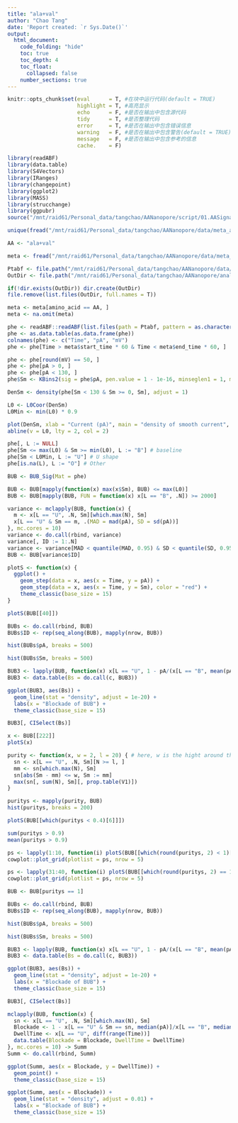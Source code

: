 ```yaml
---
title: "ala+val"
author: "Chao Tang"
date: 'Report created: `r Sys.Date()`'
output: 
  html_document: 
    code_folding: "hide"
    toc: true
    toc_depth: 4
    toc_float: 
      collapsed: false
    number_sections: true
---
```


```r
knitr::opts_chunk$set(eval      = T, #在块中运行代码(default = TRUE)
                      highlight = T, #高亮显示
                      echo      = F, #是否在输出中包含源代码
                      tidy      = T, #是否整理代码
                      error     = T, #是否在输出中包含错误信息
                      warning   = F, #是否在输出中包含警告(default = TRUE)
                      message   = F, #是否在输出中包含参考的信息
                      cache.    = F)
```

```r
library(readABF)
library(data.table)
library(S4Vectors)
library(IRanges)
library(changepoint)
library(ggplot2)
library(MASS)
library(strucchange)
library(ggpubr)
source("/mnt/raid61/Personal_data/tangchao/AANanopore/script/01.AASignalRecognition/Version2/SignalProcessing/AdditionalFunctions.R")
```

```r
unique(fread("/mnt/raid61/Personal_data/tangchao/AANanopore/data/meta_all.txt", header = T)[[3]])
```

```r
AA <- "ala+val"
```

```r
meta <- fread("/mnt/raid61/Personal_data/tangchao/AANanopore/data/meta_all.txt", header = T)

Ptabf <- file.path("/mnt/raid61/Personal_data/tangchao/AANanopore/data/ZhangMing_20210402")
OutDir <- file.path("/mnt/raid61/Personal_data/tangchao/AANanopore/analysis/01.AASignalRecognition/Version2/MixAA", gsub("+", "", AA))

if(!dir.exists(OutDir)) dir.create(OutDir)
file.remove(list.files(OutDir, full.names = T))

meta <- meta[amino_acid == AA, ]
meta <- na.omit(meta)
```

```r
phe <- readABF::readABF(list.files(path = Ptabf, pattern = as.character(meta$file_name), full.names = T))
phe <- as.data.table(as.data.frame(phe))
colnames(phe) <- c("Time", "pA", "mV")
phe <- phe[Time > meta$start_time * 60 & Time < meta$end_time * 60, ]

phe <- phe[round(mV) == 50, ]
phe <- phe[pA > 0, ]
phe <- phe[pA < 130, ]
phe$Sm <- KBins2(sig = phe$pA, pen.value = 1 - 1e-16, minseglen1 = 1, minseglen2 = 1)
```

```r
DenSm <- density(phe[Sm < 130 & Sm >= 0, Sm], adjust = 1)

L0 <- L0Coor(DenSm)
L0Min <- min(L0) * 0.9

plot(DenSm, xlab = "Current (pA)", main = "density of smooth current", xlim = c(90, 130))
abline(v = L0, lty = 2, col = 2)
```

```r
phe[, L := NULL]
phe[Sm <= max(L0) & Sm >= min(L0), L := "B"] # baseline
phe[Sm < L0Min, L := "U"] # U shape
phe[is.na(L), L := "O"] # Other

BUB <- BUB_Sig(Mat = phe)
```

```r
BUB <- BUB[mapply(function(x) max(x$Sm), BUB) <= max(L0)]
BUB <- BUB[mapply(BUB, FUN = function(x) x[L == "B", .N]) >= 2000]
```

```r
variance <- mclapply(BUB, function(x) {
  m <- x[L == "U", .N, Sm][which.max(N), Sm]
  x[L == "U" & Sm == m, .(MAD = mad(pA), SD = sd(pA))]
}, mc.cores = 10)
variance <- do.call(rbind, variance)
variance[, ID := 1:.N]
variance <- variance[MAD < quantile(MAD, 0.95) & SD < quantile(SD, 0.95) & MAD < 2.5, ]
BUB <- BUB[variance$ID]
```

```r
plotS <- function(x) {
  ggplot() + 
    geom_step(data = x, aes(x = Time, y = pA)) + 
    geom_step(data = x, aes(x = Time, y = Sm), color = "red") + 
    theme_classic(base_size = 15)
}
```

```r
plotS(BUB[[40]])
```

```r
BUBs <- do.call(rbind, BUB)
BUBs$ID <- rep(seq_along(BUB), mapply(nrow, BUB))
```

```r
hist(BUBs$pA, breaks = 500)
```

```r
hist(BUBs$Sm, breaks = 500)
```

```r
BUB3 <- lapply(BUB, function(x) x[L == "U", 1 - pA/(x[L == "B", mean(pA)])])
BUB3 <- data.table(Bs = do.call(c, BUB3))
```

```r
ggplot(BUB3, aes(Bs)) +
  geom_line(stat = "density", adjust = 1e-20) + 
  labs(x = "Blockade of BUB") + 
  theme_classic(base_size = 15)
```

```r
BUB3[, CISelect(Bs)]
```


```r
x <- BUB[[222]]
plotS(x)
```

```r
purity <- function(x, w = 2, l = 20) { # here, w is the hight around the main stage, l is the length to include
  sn <- x[L == "U", .N, Sm][N >= l, ]
  mm <- sn[which.max(N), Sm]
  sn[abs(Sm - mm) <= w, Sm := mm]
  max(sn[, sum(N), Sm][, prop.table(V1)])
}
```

```r
puritys <- mapply(purity, BUB)
hist(puritys, breaks = 200)
```

```r
plotS(BUB[[which(puritys < 0.4)[6]]])
```

```r
sum(puritys > 0.9)
mean(puritys > 0.9)
```

```r
ps <- lapply(1:10, function(i) plotS(BUB[[which(round(puritys, 2) < 1)[i]]]))
cowplot::plot_grid(plotlist = ps, nrow = 5)
```

```r
ps <- lapply(31:40, function(i) plotS(BUB[[which(round(puritys, 2) == 1)[i]]]))
cowplot::plot_grid(plotlist = ps, nrow = 5)
```

```r
BUB <- BUB[puritys == 1]
```


```r
BUBs <- do.call(rbind, BUB)
BUBs$ID <- rep(seq_along(BUB), mapply(nrow, BUB))
```

```r
hist(BUBs$pA, breaks = 500)
```


```r
hist(BUBs$Sm, breaks = 500)
```


```r
BUB3 <- lapply(BUB, function(x) x[L == "U", 1 - pA/(x[L == "B", mean(pA)])])
BUB3 <- data.table(Bs = do.call(c, BUB3))
```

```r
ggplot(BUB3, aes(Bs)) +
  geom_line(stat = "density", adjust = 1e-20) + 
  labs(x = "Blockade of BUB") + 
  theme_classic(base_size = 15)
```


```r
BUB3[, CISelect(Bs)]
```


```r
mclapply(BUB, function(x) {
  sn <- x[L == "U", .N, Sm][which.max(N), Sm]
  Blockade <- 1 - x[L == "U" & Sm == sn, median(pA)]/x[L == "B", median(pA)]
  DwellTime <- x[L == "U", diff(range(Time))]
  data.table(Blockade = Blockade, DwellTime = DwellTime)
}, mc.cores = 10) -> Summ
Summ <- do.call(rbind, Summ)
```

```r
ggplot(Summ, aes(x = Blockade, y = DwellTime)) + 
  geom_point() + 
  theme_classic(base_size = 15)
```

```r
ggplot(Summ, aes(x = Blockade)) +
  geom_line(stat = "density", adjust = 0.01) + 
  labs(x = "Blockade of BUB") + 
  theme_classic(base_size = 15)
```


